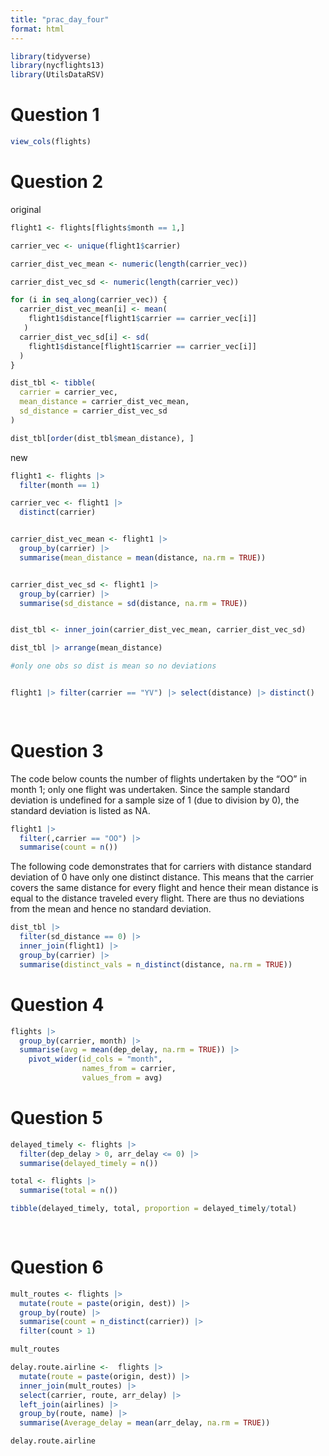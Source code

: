 ```yaml
---
title: "prac_day_four"
format: html
---
```


```r
library(tidyverse)
library(nycflights13)
library(UtilsDataRSV)

```

# Question 1

```r
view_cols(flights)

```

# Question 2

original

```r
flight1 <- flights[flights$month == 1,]

carrier_vec <- unique(flight1$carrier)

carrier_dist_vec_mean <- numeric(length(carrier_vec))

carrier_dist_vec_sd <- numeric(length(carrier_vec))

for (i in seq_along(carrier_vec)) {
  carrier_dist_vec_mean[i] <- mean(
    flight1$distance[flight1$carrier == carrier_vec[i]]
   )
  carrier_dist_vec_sd[i] <- sd(
    flight1$distance[flight1$carrier == carrier_vec[i]]
  )
}

dist_tbl <- tibble(
  carrier = carrier_vec,
  mean_distance = carrier_dist_vec_mean,
  sd_distance = carrier_dist_vec_sd
)

dist_tbl[order(dist_tbl$mean_distance), ]
```

new

```r

flight1 <- flights |> 
  filter(month == 1)

carrier_vec <- flight1 |> 
  distinct(carrier)


carrier_dist_vec_mean <- flight1 |> 
  group_by(carrier) |> 
  summarise(mean_distance = mean(distance, na.rm = TRUE)) 


carrier_dist_vec_sd <- flight1 |> 
  group_by(carrier) |> 
  summarise(sd_distance = sd(distance, na.rm = TRUE))


dist_tbl <- inner_join(carrier_dist_vec_mean, carrier_dist_vec_sd)

dist_tbl |> arrange(mean_distance)

#only one obs so dist is mean so no deviations


flight1 |> filter(carrier == "YV") |> select(distance) |> distinct()

       
```

# Question 3

The code below counts the number of flights undertaken by the "OO" in month 1; only one flight was undertaken. Since the sample standard deviation is undefined for a sample size of 1 (due to division by 0), the standard deviation is listed as NA.

```r
flight1 |> 
  filter(,carrier == "OO") |> 
  summarise(count = n())

```

The following code demonstrates that for carriers with distance standard deviation of 0 have only one distinct distance. This means that the carrier covers the same distance for every flight and hence their mean distance is equal to the distance traveled every flight. There are thus no deviations from the mean and hence no standard deviation.

```r

dist_tbl |> 
  filter(sd_distance == 0) |> 
  inner_join(flight1) |> 
  group_by(carrier) |> 
  summarise(distinct_vals = n_distinct(distance, na.rm = TRUE))
```

# Question 4

```r
flights |> 
  group_by(carrier, month) |> 
  summarise(avg = mean(dep_delay, na.rm = TRUE)) |> 
    pivot_wider(id_cols = "month", 
                names_from = carrier,
                values_from = avg)

```

# Question 5

```r

delayed_timely <- flights |> 
  filter(dep_delay > 0, arr_delay <= 0) |> 
  summarise(delayed_timely = n()) 

total <- flights |> 
  summarise(total = n())

tibble(delayed_timely, total, proportion = delayed_timely/total)
  
  
```

# Question 6 

```r


mult_routes <- flights |> 
  mutate(route = paste(origin, dest)) |> 
  group_by(route) |> 
  summarise(count = n_distinct(carrier)) |> 
  filter(count > 1)

mult_routes

delay.route.airline <-  flights |> 
  mutate(route = paste(origin, dest)) |> 
  inner_join(mult_routes) |> 
  select(carrier, route, arr_delay) |> 
  left_join(airlines) |> 
  group_by(route, name) |> 
  summarise(Average_delay = mean(arr_delay, na.rm = TRUE)) 

delay.route.airline


```
